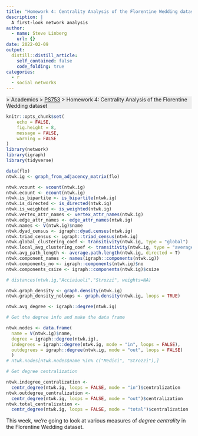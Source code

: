 ```yaml
---
title: "Homework 4: Centrality Analysis of the Florentine Wedding dataset"
description: |
  A first-look network analysis
author:
  - name: Steve Linberg
    url: {}
date: 2022-02-09
output:
  distill::distill_article:
    self_contained: false
    code_folding: true
categories:
  - r
  - social networks
---
```


<p style="background: #eee">
[<i class="fas fa-home"></i>](/) &gt; Academics &gt; [PS753](../ps753/index.html)
&gt; Homework 4: Centrality Analysis of the Florentine Wedding dataset
</p>

```r
knitr::opts_chunk$set(
	echo = FALSE,
	fig.height = 8,
	message = FALSE,
	warning = FALSE
)
library(network)
library(igraph)
library(tidyverse)
```

```r
data(flo)
ntwk.ig <- graph_from_adjacency_matrix(flo)

ntwk.vcount <- vcount(ntwk.ig)
ntwk.ecount <- ecount(ntwk.ig)
ntwk.is_bipartite <- is_bipartite(ntwk.ig)
ntwk.is_directed <- is_directed(ntwk.ig)
ntwk.is_weighted <- is_weighted(ntwk.ig)
ntwk.vertex_attr_names <- vertex_attr_names(ntwk.ig)
ntwk.edge_attr_names <- edge_attr_names(ntwk.ig)
ntwk.names <- V(ntwk.ig)$name
ntwk.dyad_census <- igraph::dyad.census(ntwk.ig)
ntwk.triad_census <- igraph::triad_census(ntwk.ig)
ntwk.global_clustering_coef <- transitivity(ntwk.ig, type = "global")
ntwk.local_avg_clustering_coef <- transitivity(ntwk.ig, type = "average")
ntwk.avg_path_length <- average.path.length(ntwk.ig, directed = T)
ntwk.component_names <- names(igraph::components(ntwk.ig))
ntwk.components_no <- igraph::components(ntwk.ig)$no
ntwk.components_csize <- igraph::components(ntwk.ig)$csize

# distances(ntwk.ig,"Acciaiuoli","Strozzi", weights=NA)

ntwk.graph_density <- graph.density(ntwk.ig)
ntwk.graph_density_noloops <- graph.density(ntwk.ig, loops = TRUE)

ntwk.avg_degree <- igraph::degree(ntwk.ig)

# Get the degree info and make the data frame

ntwk.nodes <- data.frame(
  name = V(ntwk.ig)$name, 
  degree = igraph::degree(ntwk.ig),
  indegrees = igraph::degree(ntwk.ig, mode = "in", loops = FALSE),
  outdegrees = igraph::degree(ntwk.ig, mode = "out", loops = FALSE)
  )
# ntwk.nodes[ntwk.nodes$name %in% c("Medici", "Strozzi"),]

# Get degree centralization

ntwk.indegree_centralization <- 
  centr_degree(ntwk.ig, loops = FALSE, mode = "in")$centralization
ntwk.outdegree_centralization <- 
  centr_degree(ntwk.ig, loops = FALSE, mode = "out")$centralization
ntwk.total_centralization <- 
  centr_degree(ntwk.ig, loops = FALSE, mode = "total")$centralization
```

This week, we're going to look at various measures of *degree centrality* in the Florentine Wedding dataset.

